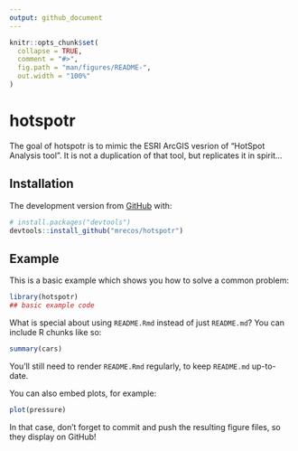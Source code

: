 ```yaml
---
output: github_document
---
```


<!-- README.md is generated from README.Rmd. Please edit that file -->

```r
knitr::opts_chunk$set(
  collapse = TRUE,
  comment = "#>",
  fig.path = "man/figures/README-",
  out.width = "100%"
)
```
# hotspotr

<!-- badges: start -->
<!-- badges: end -->

The goal of hotspotr is to mimic the ESRI ArcGIS vesrion of "HotSpot Analysis tool". It is not a duplication of that tool, but replicates it in spirit...

## Installation

The development version from [GitHub](https://github.com/) with:

``` r
# install.packages("devtools")
devtools::install_github("mrecos/hotspotr")
```
## Example

This is a basic example which shows you how to solve a common problem:

```r
library(hotspotr)
## basic example code
```

What is special about using `README.Rmd` instead of just `README.md`? You can include R chunks like so:

```r
summary(cars)
```

You'll still need to render `README.Rmd` regularly, to keep `README.md` up-to-date.

You can also embed plots, for example:

```r
plot(pressure)
```

In that case, don't forget to commit and push the resulting figure files, so they display on GitHub!
